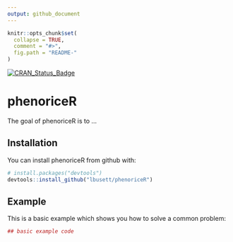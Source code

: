 ```yaml
---
output: github_document
---
```


<!-- README.md is generated from README.Rmd. Please edit that file -->

```r
knitr::opts_chunk$set(
  collapse = TRUE,
  comment = "#>",
  fig.path = "README-"
)
```
[![CRAN_Status_Badge](http://www.r-pkg.org/badges/version/phenoriceR)](https://cran.r-project.org/package=phenoriceR)

# phenoriceR

The goal of phenoriceR is to ...

## Installation

You can install phenoriceR from github with:

```r
# install.packages("devtools")
devtools::install_github("lbusett/phenoriceR")
```

## Example

This is a basic example which shows you how to solve a common problem:

```r
## basic example code
```
